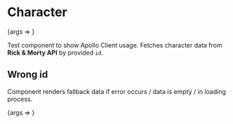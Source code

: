 
<Meta title="Character" component={Character} />

# Character

<Canvas>
  <Story name="Basic" args={{ id: '1' }}>
    {args => <Character {...args} />}
  </Story>
</Canvas>

Test component to show Apollo Client usage. Fetches character data from **Rick & Morty API** by provided `id`.

<ArgsTable story="." />

## Wrong id

Component renders fallback data if error occurs / data is empty / in loading process.

<Canvas>
  <Story name="Wrong id" args={{ id: '1000' }}>
    {args => <Character {...args} />}
  </Story>
</Canvas>
